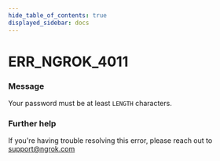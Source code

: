 ```yaml
---
hide_table_of_contents: true
displayed_sidebar: docs
---
```



# ERR_NGROK_4011

### Message

Your password must be at least `LENGTH` characters.

### Further help

If you're having trouble resolving this error, please reach out to [support@ngrok.com](mailto:support@ngrok.com?subject=Help%20with%20ERR_NGROK_4011)

<ErrorDetails error="err_ngrok_4011" />
